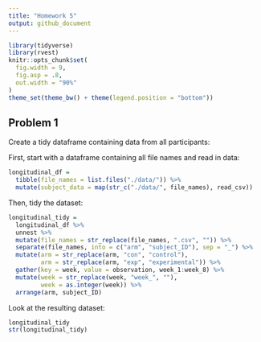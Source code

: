 ```yaml
---
title: "Homework 5"
output: github_document
---
```


```r
library(tidyverse)
library(rvest)
knitr::opts_chunk$set(
  fig.width = 9,
  fig.asp = .8,
  out.width = "90%"
)
theme_set(theme_bw() + theme(legend.position = "bottom"))
```

## Problem 1

Create a tidy dataframe containing data from all participants:

First, start with a dataframe containing all file names and read in data:

```r
longitudinal_df = 
  tibble(file_names = list.files("./data/")) %>% 
  mutate(subject_data = map(str_c("./data/", file_names), read_csv))
```

Then, tidy the dataset:

```r
longitudinal_tidy = 
  longitudinal_df %>% 
  unnest %>% 
  mutate(file_names = str_replace(file_names, ".csv", "")) %>% 
  separate(file_names, into = c("arm", "subject_ID"), sep = "_") %>% 
  mutate(arm = str_replace(arm, "con", "control"),
         arm = str_replace(arm, "exp", "experimental")) %>% 
  gather(key = week, value = observation, week_1:week_8) %>% 
  mutate(week = str_replace(week, "week_", ""),
         week = as.integer(week)) %>% 
  arrange(arm, subject_ID)
```

Look at the resulting dataset:

```r
longitudinal_tidy
str(longitudinal_tidy)
```